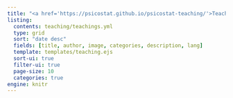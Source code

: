 ---
title: "<a href='https://psicostat.github.io/psicostat-teaching/'>Teachings & Workshops</a>"
listing:
  contents: teaching/teachings.yml
  type: grid
  sort: "date desc"
  fields: [title, author, image, categories, description, lang]
  template: templates/teaching.ejs
  sort-ui: true
  filter-ui: true
  page-size: 10
  categories: true
engine: knitr
---

```{=html}
<link
  rel="stylesheet"
  href="https://cdn.jsdelivr.net/gh/lipis/flag-icons@7.3.2/css/flag-icons.min.css"
/>
```
